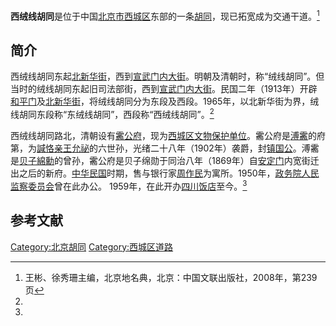 {{Coord|39.90284|116.37533|type:landmark_region:CN-11_source:GoogleMaps|display=title}}
{{Infobox China Road
|路牌类型 = Beijing
|道路方向 = NS
|中文道路名称 = 西绒线胡同
|道路名称拼音 = XIRONGXIAN HUTONG
|图片 =File:北京第３１中学校.jpg
|图片说明 = 西绒线胡同北侧的<br>[[北京市第三十一中学|北京市第三十一中学]]大门
|道路属性 = 
|道路总长度 = 
|车速限制 = 
|行车线数量 = 
|所在地区 = [[北京市|北京市]][[西城区|西城区]]
|起点 = [[北新华街|北新华街]]
|终点 = [[宣武门内大街|宣武门内大街]]
|路段主要建筑 = [[北京市第三十一中学|北京市第三十一中学]]<br>[[霱公府|霱公府]]
}}

'''西绒线胡同'''是位于中国[[北京市|北京市]][[西城区|西城区]]东部的一条[[胡同|胡同]]，现已拓宽成为交通干道。<ref name=bjdmd>王彬、徐秀珊主编，北京地名典，北京：中国文联出版社，2008年，第239页</ref>

==简介==
西绒线胡同东起[[北新华街|北新华街]]，西到[[宣武门内大街|宣武门内大街]]。明朝及清朝时，称“绒线胡同”。但当时的绒线胡同东起旧司法部街，西到[[宣武门内大街|宣武门内大街]]。民国二年（1913年）开辟[[和平门|和平门]]及[[北新华街|北新华街]]，将绒线胡同分为东段及西段。1965年，以北新华街为界，绒线胡同东段称“东绒线胡同”，西段称“西绒线胡同”。<ref name=bjdmd/>

西绒线胡同路北，清朝设有[[霱公府|霱公府]]，现为[[西城区文物保护单位|西城区文物保护单位]]。霱公府是[[溥霱|溥霱]]的府第，为[[諴亲王|諴恪亲王]][[允祕|允祕]]的六世孙，光绪二十八年（1902年）袭爵，封[[镇国公|镇国公]]。溥霱是[[贝子|贝子]][[綿勳|綿勳]]的曾孙，霱公府是贝子绵勋于同治八年（1869年）自[[安定门|安定门]]内宽街迁出之后的新府。[[中华民国|中华民国]]时期，售与银行家[[周作民|周作民]]为寓所。1950年，[[政务院人民监察委员会|政务院人民监察委员会]]曾在此办公。 1959年，在此开办[[四川饭店|四川饭店]]至今。<ref name=bjdmd/>

==参考文献==
{{reflist}}

[[Category:北京胡同|Category:北京胡同]]
[[Category:西城区道路|Category:西城区道路]]